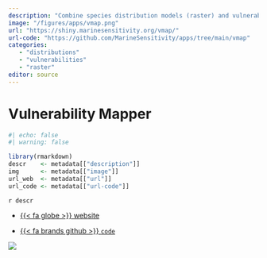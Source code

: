 ```yaml
---
description: "Combine species distribution models (raster) and vulnerability metrics (tables) to identify areas of high conservation concern."
image: "/figures/apps/vmap.png"
url: "https://shiny.marinesensitivity.org/vmap/"
url-code: "https://github.com/MarineSensitivity/apps/tree/main/vmap"
categories: 
   - "distributions"
   - "vulnerabilities"
   - "raster"
editor: source   
---
```


# Vulnerability Mapper {.unnumbered}

```r
#| echo: false
#| warning: false

library(rmarkdown)
descr    <- metadata[["description"]]
img      <- metadata[["image"]]
url_web  <- metadata[["url"]]
url_code <- metadata[["url-code"]]
```

`r descr`

-   [{{< fa globe >}} website](`r url_web`)

-   [{{< fa brands github >}} `code`](`r url_code`)

![](`r img`)
